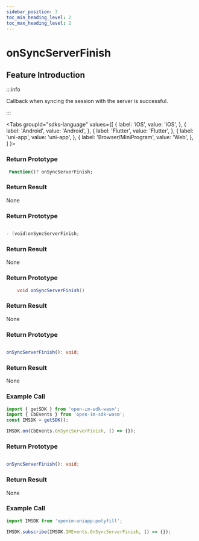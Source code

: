 ```yaml
---
sidebar_position: 3
toc_min_heading_level: 2
toc_max_heading_level: 2
---
```


# onSyncServerFinish

## Feature Introduction

:::info

Callback when syncing the session with the server is successful.

:::

<Tabs
groupId="sdks-language"
values={[
{ label: 'iOS', value: 'iOS', },
{ label: 'Android', value: 'Android', },
{ label: 'Flutter', value: 'Flutter', },
{ label: 'uni-app', value: 'uni-app', },
{ label: 'Browser/MiniProgram', value: 'Web', },
]
}>

<TabItem value="Flutter">

### Return Prototype

```dart showLineNumbers
 Function()? onSyncServerFinish;
```

### Return Result

None

</TabItem>

<TabItem value="iOS">

### Return Prototype

```swift showLineNumbers

- (void)onSyncServerFinish;

```

### Return Result

None

</TabItem>

<TabItem value="Android">

### Return Prototype

```java showLineNumbers
    void onSyncServerFinish()
```

### Return Result

None

</TabItem>

<TabItem value="Web">

### Return Prototype

```ts showLineNumbers

onSyncServerFinish(): void;

```

### Return Result

None

### Example Call

```js showLineNumbers
import { getSDK } from 'open-im-sdk-wasm';
import { CbEvents } from 'open-im-sdk-wasm';
const IMSDK = getSDK();

IMSDK.on(CbEvents.OnSyncServerFinish, () => {});
```

</TabItem>

<TabItem value="uni-app">

### Return Prototype

```ts showLineNumbers

onSyncServerFinish(): void;

```

### Return Result

None

### Example Call

```js showLineNumbers
import IMSDK from 'openim-uniapp-polyfill';

IMSDK.subscribe(IMSDK.IMEvents.OnSyncServerFinish, () => {});
```

</TabItem>

</Tabs>